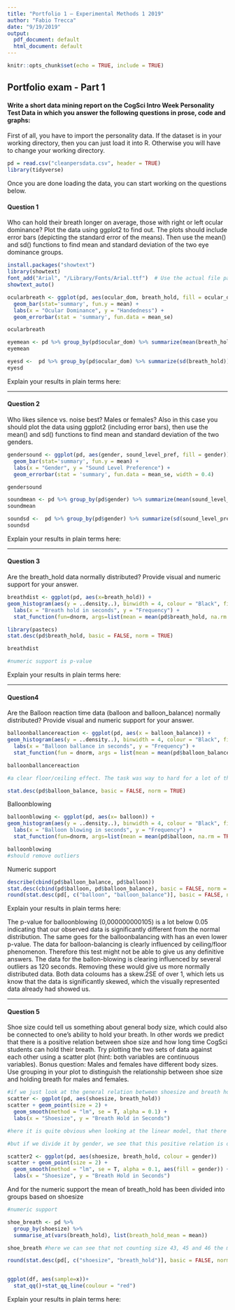 ```yaml
---
title: "Portfolio 1 — Experimental Methods 1 2019"
author: "Fabio Trecca"
date: "9/19/2019"
output:
  pdf_document: default
  html_document: default
---
```


```r
knitr::opts_chunk$set(echo = TRUE, include = TRUE)
```

## Portfolio exam - Part 1

#### Write a short data mining report on the CogSci Intro Week Personality Test Data in which you answer the following questions in prose, code and graphs:

First of all, you have to import the personality data. If the dataset is in your working directory, then you can just load it into R. Otherwise you will have to change your working directory.

```r
pd = read.csv("cleanpersdata.csv", header = TRUE)
library(tidyverse)
```

Once you are done loading the data, you can start working on the questions below.

#### Question 1

Who can hold their breath longer on average, those with right or left ocular dominance? Plot the data using ggplot2 to find out. The plots should include error bars (depicting the standard error of the means). Then use the mean() and sd() functions to find mean and standard deviation of the two eye dominance groups.


```r
install.packages("showtext")
library(showtext)
font_add("Arial", "/Library/Fonts/Arial.ttf")  # Use the actual file path
showtext_auto()

ocularbreath <- ggplot(pd, aes(ocular_dom, breath_hold, fill = ocular_dom)) +
  geom_bar(stat='summary', fun.y = mean) +
  labs(x = "Ocular Dominance", y = "Handedness") +
  geom_errorbar(stat = 'summary', fun.data = mean_se)

ocularbreath

eyemean <- pd %>% group_by(pd$ocular_dom) %>% summarize(mean(breath_hold))
eyemean

eyesd <-  pd %>% group_by(pd$ocular_dom) %>% summarize(sd(breath_hold))
eyesd

```

Explain your results in plain terms here: 

---

#### Question 2

Who likes silence vs. noise best? Males or females? Also in this case you should plot the data using ggplot2 (including error bars), then use the mean() and sd() functions to find mean and standard deviation of the two genders.

```r
gendersound <- ggplot(pd, aes(gender, sound_level_pref, fill = gender)) +
  geom_bar(stat='summary', fun.y = mean) +
  labs(x = "Gender", y = "Sound Level Preference") +
  geom_errorbar(stat = 'summary', fun.data = mean_se, width = 0.4)

gendersound

soundmean <- pd %>% group_by(pd$gender) %>% summarize(mean(sound_level_pref))
soundmean

soundsd <-  pd %>% group_by(pd$gender) %>% summarize(sd(sound_level_pref))
soundsd
```

Explain your results in plain terms here: 

---

#### Question 3

Are the breath_hold data normally distributed? Provide visual and numeric support for your answer.

```r
breathdist <- ggplot(pd, aes(x=breath_hold)) +
geom_histogram(aes(y = ..density..), binwidth = 4, colour = "Black", fill = "Red") +
  labs(x = "Breath hold in seconds", y = "Frequency") +
  stat_function(fun=dnorm, args=list(mean = mean(pd$breath_hold, na.rm = TRUE), sd(pd$breath_hold, na.rm = TRUE)), colour = "yellow", size = 3)

library(pastecs)
stat.desc(pd$breath_hold, basic = FALSE, norm = TRUE)

breathdist

#numeric support is p-value

```


Explain your results in plain terms here: 

---

#### Question4

Are the Balloon reaction time data (balloon and balloon_balance) normally distributed? Provide visual and numeric support for your answer.

```r
balloonballancereaction <- ggplot(pd, aes(x = balloon_balance)) +
geom_histogram(aes(y = ..density..), binwidth = 4, colour = "Black", fill = "Red") +
  labs(x = "Balloon ballance in seconds", y = "Frequency") +
  stat_function(fun = dnorm, args = list(mean = mean(pd$balloon_balance, na.rm = TRUE), sd(pd$balloon_balance, na.rm = TRUE)), colour = "yellow", size = 3)

balloonballancereaction

#a clear floor/ceiling effect. The task was way to hard for a lot of the participants, and way too easy for the rest

stat.desc(pd$balloon_balance, basic = FALSE, norm = TRUE)
```


Balloonblowing
```r
balloonblowing <- ggplot(pd, aes(x= balloon)) +
geom_histogram(aes(y = ..density..), binwidth = 4, colour = "Black", fill = "Red") +
  labs(x = "Balloon blowing in seconds", y = "Frequency") +
  stat_function(fun=dnorm, args=list(mean = mean(pd$balloon, na.rm = TRUE), sd(pd$balloon, na.rm = TRUE)), colour = "yellow", size = 3)

balloonblowing
#should remove outliers
```

Numeric support
```r
describe(cbind(pd$balloon_balance, pd$balloon))
stat.desc(cbind(pd$balloon, pd$balloon_balance), basic = FALSE, norm = TRUE)
round(stat.desc(pd[, c("balloon", "balloon_balance")], basic = FALSE, norm = TRUE), digits = 3) #round it to handable decimals


```


Explain your results in plain terms here: 

The p-value for balloonblowing (0,000000000105) is a lot below 0.05 indicating that our observed data is significantly different from the normal distribution. 
The same goes for the balloonbalancing with has an even lower p-value. The data for balloon-balancing is clearly influenced by ceiling/floor phenomenon. Therefore this test might not be able to give us any definitive answers. 
The data for the ballon-blowing is clearing influenced by several outliers as 120 seconds. Removing these would give us more normally distributed data. Both data coloums has a skew.2SE of over 1, which lets us know that the data is significantly skewed, which the visually represented data already had showed us. 

---

#### Question 5

Shoe size could tell us something about general body size, which could also be connected to one's ability to hold your breath. In other words we predict that there is a positive relation between shoe size and how long time CogSci students can hold their breath. Try plotting the two sets of data against each other using a scatter plot (hint: both variables are continuous variables). Bonus question: Males and females have different body sizes. Use grouping in your plot to distinguish the relationship between shoe size and holding breath for males and females.

```r
#if we just look at the general relation between shoesize and breath hold, with no regards to gender:
scatter <- ggplot(pd, aes(shoesize, breath_hold))
scatter + geom_point(size = 2) +
  geom_smooth(method = "lm", se = T, alpha = 0.1) +
  labs(x = "Shoesize", y = "Breath Hold in Seconds")

#here it is quite obvious when looking at the linear model, that there is a postive relation between body/shoe size and ability to hold your breath longer

#but if we divide it by gender, we see that this positive relation is only really true for women. For the males the relation is almost flat, indicating that there is little to no relation between the two. However, as the confidence intervals are quite large, our data might not be very representative of the real world

scatter2 <- ggplot(pd, aes(shoesize, breath_hold, colour = gender))
scatter + geom_point(size = 2) +
  geom_smooth(method = "lm", se = T, alpha = 0.1, aes(fill = gender)) +
  labs(x = "Shoesize", y = "Breath Hold in Seconds")
```

And for the numeric support the mean of breath_hold has been divided into groups based on shoesize

```r
#numeric support 

shoe_breath <- pd %>%
  group_by(shoesize) %>%
  summarise_at(vars(breath_hold), list(breath_hold_mean = mean))

shoe_breath #here we can see that not counting size 43, 45 and 46 the mean for seconds of breathhold only goes up, once again indicating the positive relation between shoesize and ability to hold breath

round(stat.desc(pd[, c("shoesize", "breath_hold")], basic = FALSE, norm = TRUE), digits = 3) #round it to handable decimals


ggplot(df, aes(sample=x))+
  stat_qq()+stat_qq_line(coulour = "red")
```


Explain your results in plain terms here: 



